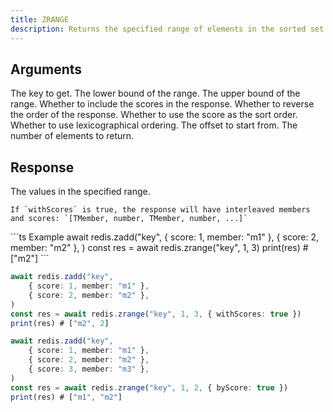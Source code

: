 ```yaml
---
title: ZRANGE
description: Returns the specified range of elements in the sorted set stored at key.
---
```



## Arguments 

<ParamField body="key" type="string" required>
  The key to get.
</ParamField>


<ParamField body="min" type="number | string" required>
  The lower bound of the range.
</ParamField>


<ParamField body="max" type="number | string" required>
  The upper bound of the range.
</ParamField>


<ParamField body="options"  >
<Expandable>
  <ParamField body="withScores" type="boolean">
    Whether to include the scores in the response.
  </ParamField>
  <ParamField body="rev" type="boolean">
    Whether to reverse the order of the response.
    </ParamField>
    <ParamField body="byScore" type="boolean">
    Whether to use the score as the sort order.
    </ParamField>
    <ParamField body="byLex" type="boolean">
    Whether to use lexicographical ordering.
    </ParamField>
    <ParamField body="offset" type="number">
    The offset to start from.
    </ParamField>
    <ParamField body="count" type="number">
    The number of elements to return.
    </ParamField>
    </Expandable>
</ParamField>

## Response

<ResponseField type="TMember[]">
    The values in the specified range.

    If `withScores` is true, the response will have interleaved members and scores: `[TMember, number, TMember, number, ...]`
</ResponseField>



<RequestExample>
```ts Example
await redis.zadd("key", 
    { score: 1, member: "m1" },
    { score: 2, member: "m2" },
)
const res = await redis.zrange("key", 1, 3)
print(res) # ["m2"]
```

```ts WithScores
await redis.zadd("key", 
    { score: 1, member: "m1" },
    { score: 2, member: "m2" },
)
const res = await redis.zrange("key", 1, 3, { withScores: true })
print(res) # ["m2", 2]
```

```ts ByScore
await redis.zadd("key", 
    { score: 1, member: "m1" },
    { score: 2, member: "m2" },
    { score: 3, member: "m3" },
)
const res = await redis.zrange("key", 1, 2, { byScore: true })
print(res) # ["m1", "m2"]
```
</RequestExample>

